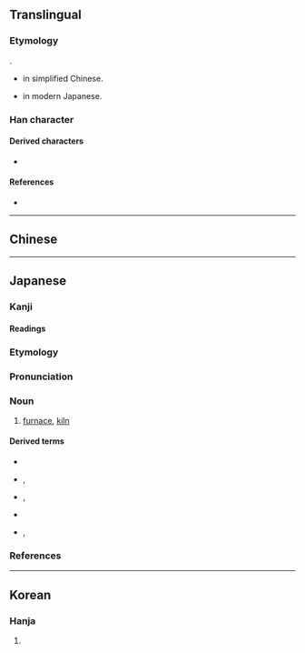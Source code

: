 {{also|爐}}
{{character info/new}}
==Translingual==

===Etymology===
{{Han simp|爐}}.
* {{Han simp|爐|f=盧|t=户}} in simplified Chinese.
* {{Han simp|爐|f=盧|t=戸}} in modern Japanese.

===Han character===
{{Han char|rn=86|rad=火|as=04|sn=8|four=|canj=FHS,FIS|ids=⿰火户(GH),火戶(TK),火戸(J)}}

====Derived characters====
* {{l|mul|[[𦲊]]}}

====References====
* {{Han ref|kx=0667.050|dkj=18902|dj=1076.140|hdz=32194.020|uh=7089|ud=28809}}

----

==Chinese==
{{zh-see|爐}}

----

==Japanese==
{{ja-kanji forms|炉|爐}}

===Kanji===
{{ja-kanji|kyu=爐|rs=火04}}

====Readings====
{{ja-readings
|goon=る
|kanon=ろ
|kun=いろり-
}}

===Etymology===
{{wp|lang=ja}}
{{ja-kanjitab|ろ|yomi=o}}
{{der|ja|ltc|爐|sort=ろ}}

===Pronunciation===
{{ja-pron|yomi=kanon|ろ|acc=0|acc_ref=DJR,NHK}}

===Noun===
{{ja-noun|kyu=爐|ろ}}

# [[furnace]], [[kiln]]

====Derived terms====
{{der-top}}
* {{ja-r|焜炉|こんろ}}
* {{ja-r|風炉|ふうろ}}, {{ja-r|風炉|ふろ}}
* {{ja-r|炉火|ろか}}, {{ja-r|炉火|ろび}}
* {{ja-r|炉端|ろばた}}
* {{ja-r|炉辺|ろばた}}, {{ja-r|炉辺|ろへん}}
{{der-bottom}}

===References===
<references/>

----

==Korean==

===Hanja===
{{ko-hanja|hangeul=[[로]]>[[노]]|eumhun=}}

# {{defn|lang=ko|sort=火04}}